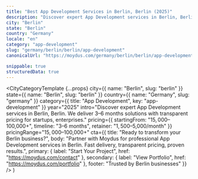 ```yaml
---
title: "Best App Development Services in Berlin, Berlin (2025)"
description: "Discover expert App Development services in Berlin, Berlin. 3–6 months delivery, $15,000–$100,000+ investment. Local market expertise + modern solutions."
city: "Berlin"
state: "Berlin"
country: "Germany"
locale: "en"
category: "app-development"
slug: "germany/berlin/berlin/app-development"
canonicalUrl: "https://moydus.com/germany/berlin/berlin/app-development"

snippable: true
structuredData: true
---
```



  <CityCategoryTemplate
    {...props}
    city={{ name: "Berlin", slug: "berlin" }}
    state={{ name: "Berlin", slug: "berlin" }}
    country={{ name: "Germany", slug: "germany" }}
    category={{ title: "App Development", key: "app-development" }}
    year="2025"
    intro="Discover expert App Development services in Berlin, Berlin. We deliver 3–6 months solutions with transparent pricing for startups, enterprises."
    pricing={{
      startingFrom: "$15,000–$100,000+",
      timeline: "3–6 months",
      retainer: "$1,500–$5,000/month"
    }}
    pricingRange="$15,000–$100,000+"
    cta={{
      title: "Ready to transform your Berlin business?",
      body: "Partner with Moydus for professional App Development services in Berlin. Fast delivery, transparent pricing, proven results.",
      primary: { label: "Start Your Project", href: "https://moydus.com/contact" },
      secondary: { label: "View Portfolio", href: "https://moydus.com/portfolio" },
      footer: "Trusted by Berlin businesses"
    }}
  />
)
